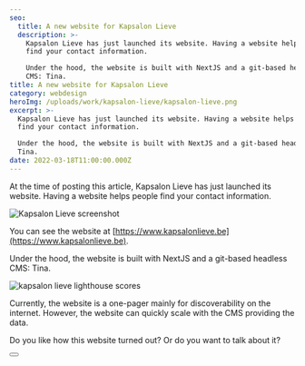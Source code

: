 ```yaml
---
seo:
  title: A new website for Kapsalon Lieve
  description: >-
    Kapsalon Lieve has just launched its website. Having a website helps people
    find your contact information. 

    Under the hood, the website is built with NextJS and a git-based headless
    CMS: Tina.
title: A new website for Kapsalon Lieve
category: webdesign
heroImg: /uploads/work/kapsalon-lieve/kapsalon-lieve.png
excerpt: >-
  Kapsalon Lieve has just launched its website. Having a website helps people
  find your contact information. 

  Under the hood, the website is built with NextJS and a git-based headless CMS:
  Tina.
date: 2022-03-18T11:00:00.000Z
---
```


At the time of posting this article, Kapsalon Lieve has just launched its
website. Having a website helps people find your contact information.

![Kapsalon Lieve screenshot](/uploads/work/kapsalon-lieve/kapsalon-lieve-screenshot_fls44c.png 'Kapsalon Lieve screenshot')

You can see the website at
[https://www.kapsalonlieve.be](https://www.kapsalonlieve.be).

Under the hood, the website is built with NextJS and a git-based headless CMS:
Tina.

![kapsalon lieve lighthouse
scores](/uploads/work/kapsalon-lieve/kapsalonlieve-lighthouse.png 'kapsalon lieve lighthouse scores')

Currently, the website is a one-pager mainly for discoverability on the
internet. However, the website can quickly scale with the CMS providing the
data.

Do you like how this website turned out? Or do you want to talk about it?

<Button text="Get in touch" variant="primary" href="contact" />
